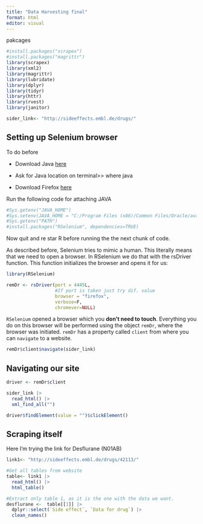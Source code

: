 ```yaml
---
title: "Data Harvesting final"
format: html
editor: visual
---
```


pakcages

```r
#install.packages("scrapex")
#install.packages("magrittr")
library(scrapex)
library(xml2)
library(magrittr)
library(lubridate)
library(dplyr)
library(tidyr)
library(httr)
library(rvest)
library(janitor)


```

```r
sider_link<- "http://sideeffects.embl.de/drugs/"
```

## Setting up Selenium browser

To do before

-   Download Java [here](https://www.oracle.com/java/technologies/downloads/)

-   Ask for Java location on terminal\>\> where java

-   Download Firefox [here](https://www.mozilla.org/es-ES/firefox/new/)

Run the following code for attaching JAVA

```r
#Sys.getenv("JAVA_HOME")
#Sys.setenv(JAVA_HOME = "C:/Program Files (x86)/Common Files/Oracle/ava/javapath/java.exe") 
#Sys.getenv("PATH")
#install.packages("RSelenium", dependencies=TRUE)


```

Now quit and re star R before running the the next chunk of code.

As described before, Selenium tries to mimic a human. This literally means that we need to open a browser. In RSelenium we do that with the rsDriver function. This function initializes the browser and opens it for us:

```r
library(RSelenium)

remDr <- rsDriver(port = 4445L, 
                  #If port is taken just try dif. value
                  browser = "firefox",
                  verbose=F,
                  chromever=NULL)

```

`RSelenium` opened a browser which you **don\'t need to touch**. Everything you do on this browser will be performed using the object `remDr`, where the browser was initiated. `remDr` has a property called `client` from where you can `navigate` to a website.

```r
remDr$client$navigate(sider_link)

```

## Navigating our site


```r

driver <- remDr$client

sider_link |> 
  read_html() |> 
  xml_find_all("")

driver$findElement(value = "")$clickElement()


```


## Scraping itself

Here I'm trying the link for Desflurane (N01AB)

```r

link1<- "http://sideeffects.embl.de/drugs/42113/"

#Get all tables from website
table<- link1 |> 
  read_html() |> 
  html_table()

#Extract only table 1, as it is the one with the data we want.
desflurane <-  table[[1]] |> 
  dplyr::select(`Side effect`, `Data for drug`) |> 
  clean_names() 
```

